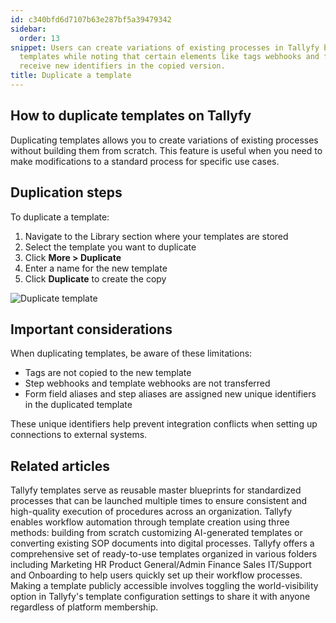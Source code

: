 ```yaml
---
id: c340bfd6d7107b63e287bf5a39479342
sidebar:
  order: 13
snippet: Users can create variations of existing processes in Tallyfy by duplicating
  templates while noting that certain elements like tags webhooks and field aliases
  receive new identifiers in the copied version.
title: Duplicate a template
---
```


## How to duplicate templates on Tallyfy

Duplicating templates allows you to create variations of existing processes without building them from scratch. This feature is useful when you need to make modifications to a standard process for specific use cases.

## Duplication steps

To duplicate a template:

1. Navigate to the Library section where your templates are stored
2. Select the template you want to duplicate
3. Click **More > Duplicate**
4. Enter a name for the new template
5. Click **Duplicate** to create the copy

![Duplicate template](https://screenshots.tallyfy.com/tallyfy%2Fpro%2Fdesktop-light-duplicate-template.png)

## Important considerations

When duplicating templates, be aware of these limitations:

* Tags are not copied to the new template
* Step webhooks and template webhooks are not transferred
* Form field aliases and step aliases are assigned new unique identifiers in the duplicated template

These unique identifiers help prevent integration conflicts when setting up connections to external systems.


## Related articles
<CardGrid>
<LinkTitleCard header="<b>Documenting > Templates</b>" href="/products/pro/documenting/templates/" > Tallyfy templates serve as reusable master blueprints for standardized processes that can be launched multiple times to ensure consistent and high-quality execution of procedures across an organization. </LinkTitleCard>
<LinkTitleCard header="<b>Templates > Create a template</b>" href="/products/pro/documenting/templates/create-template/" > Tallyfy enables workflow automation through template creation using three methods: building from scratch customizing AI-generated templates or converting existing SOP documents into digital processes. </LinkTitleCard>
<LinkTitleCard header="<b>Templates > Sample Templates</b>" href="/products/pro/documenting/templates/how-can-i-access-tallyfys-sample-templates/" > Tallyfy offers a comprehensive set of ready-to-use templates organized in various folders including Marketing HR Product General/Admin Finance Sales IT/Support and Onboarding to help users quickly set up their workflow processes. </LinkTitleCard>
<LinkTitleCard header="<b>Templates > Publish a template</b>" href="/products/pro/documenting/templates/how-to-make-my-tallyfy-template-public/" > Making a template publicly accessible involves toggling the world-visibility option in Tallyfy's template configuration settings to share it with anyone regardless of platform membership. </LinkTitleCard>
</CardGrid>
